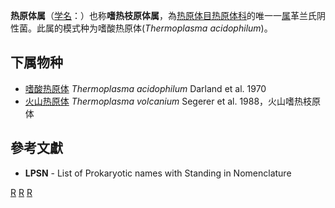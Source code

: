 {{Automatic taxobox
| taxon = Thermoplasma
| authority = Daland et al., 1970
| parent authority = Reysenbach, 2002
| type species = 嗜酸热原体<br>''Thermoplasma acidophilum''
| type species authority = Darland et al., 1970
}}
'''热原体属'''（[[学名|学名]]：{{lang|la|''Thermoplasma''}}）也称'''嗜热枝原体属'''，為[[热原体目|热原体目]][[热原体科|热原体科]]的唯一一[[属|属]]革兰氏阴性菌。此属的模式种为嗜酸热原体(''Thermoplasma acidophilum'')。

==下属物种==
* [[嗜酸热原体|嗜酸热原体]] ''Thermoplasma acidophilum'' Darland et al. 1970
* [[火山热原体|火山热原体]] ''Thermoplasma volcanium'' Segerer et al. 1988，火山嗜热枝原体

==參考文獻==
{{reflist}}
* '''LPSN''' - List of Prokaryotic names with Standing in Nomenclature

{{taxonbar}}

[[Category:_革兰氏阴性菌|R]]
[[Category:_热原体科|R]]
[[Category:_1970年描述的分类群|R]]